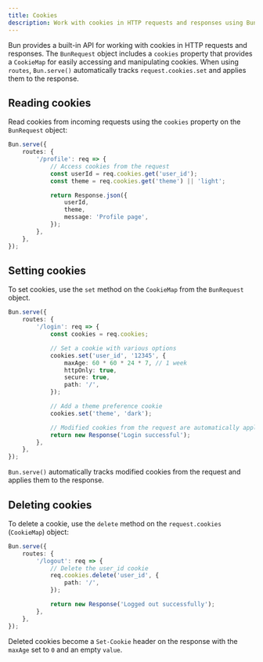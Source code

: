 ```yaml
---
title: Cookies
description: Work with cookies in HTTP requests and responses using Bun's built-in Cookie API.
---
```


Bun provides a built-in API for working with cookies in HTTP requests and responses. The `BunRequest` object includes a `cookies` property that provides a `CookieMap` for easily accessing and manipulating cookies. When using `routes`, `Bun.serve()` automatically tracks `request.cookies.set` and applies them to the response.

## Reading cookies

Read cookies from incoming requests using the `cookies` property on the `BunRequest` object:

```ts
Bun.serve({
	routes: {
		'/profile': req => {
			// Access cookies from the request
			const userId = req.cookies.get('user_id');
			const theme = req.cookies.get('theme') || 'light';

			return Response.json({
				userId,
				theme,
				message: 'Profile page',
			});
		},
	},
});
```

## Setting cookies

To set cookies, use the `set` method on the `CookieMap` from the `BunRequest` object.

```ts
Bun.serve({
	routes: {
		'/login': req => {
			const cookies = req.cookies;

			// Set a cookie with various options
			cookies.set('user_id', '12345', {
				maxAge: 60 * 60 * 24 * 7, // 1 week
				httpOnly: true,
				secure: true,
				path: '/',
			});

			// Add a theme preference cookie
			cookies.set('theme', 'dark');

			// Modified cookies from the request are automatically applied to the response
			return new Response('Login successful');
		},
	},
});
```

`Bun.serve()` automatically tracks modified cookies from the request and applies them to the response.

## Deleting cookies

To delete a cookie, use the `delete` method on the `request.cookies` (`CookieMap`) object:

```ts
Bun.serve({
	routes: {
		'/logout': req => {
			// Delete the user_id cookie
			req.cookies.delete('user_id', {
				path: '/',
			});

			return new Response('Logged out successfully');
		},
	},
});
```

Deleted cookies become a `Set-Cookie` header on the response with the `maxAge` set to `0` and an empty `value`.
